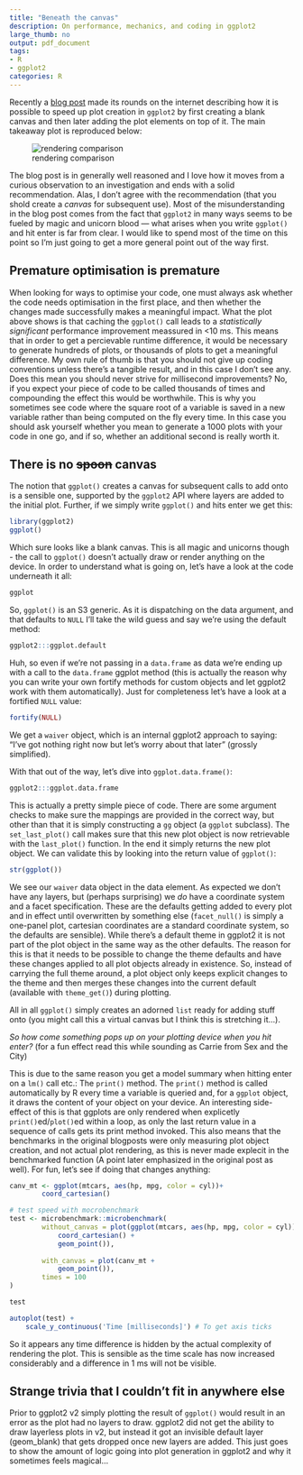 ```yaml
---
title: "Beneath the canvas"
description: On performance, mechanics, and coding in ggplot2
large_thumb: no
output: pdf_document
tags:
- R
- ggplot2
categories: R
---
```


Recently a [blog
post](https://ikashnitsky.github.io/2017/ggplot2-microbenchmark/) made its
rounds on the internet describing how it is possible to speed up plot creation
in `ggplot2` by first creating a blank canvas and then later adding the plot
elements on top of it. The main takeaway plot is reproduced below:

![rendering comparison](https://ikashnitsky.github.io/images/170704/fig-01-test-simple.png)

The blog post is in generally well reasoned and I love how it moves from a
curious observation to an investigation and ends with a solid recommendation.
Alas, I don't agree with the recommendation (that you shold create a *canvas*
for subsequent use). Most of the misunderstanding in the blog post comes from
the fact that `ggplot2` in many ways seems to be fueled by magic and unicorn
blood — what arises when you write `ggplot()` and hit enter is far from clear. I
would like to spend most of the time on this point so I'm just going to get a
more general point out of the way first.

## Premature optimisation is premature 
When looking for ways to optimise your code, one must always ask whether the
code needs optimisation in the first place, and then whether the changes made
successfully makes a meaningful impact. What the plot above shows is that
caching the `ggplot()` call leads to a *statistically significant* performance
improvement meassured in <10 ms. This means that in order to get a percievable
runtime difference, it would be necessary to generate hundreds of plots, or
thousands of plots to get a meaningful difference. My own rule of thumb is that
you should not give up coding conventions unless there's a tangible result, and
in this case I don't see any. Does this mean you should never strive for
millisecond improvements? No, if you expect your piece of code to be called
thousands of times and compounding the effect this would be worthwhile. This is
why you sometimes see code where the square root of a variable is saved in a new
variable rather than being computed on the fly every time. In this case you
should ask yourself whether you mean to generate a 1000 plots with your code in
one go, and if so, whether an additional second is really worth it.

## There is no ~~spoon~~ canvas 
The notion that `ggplot()` creates a canvas for subsequent calls to add onto is
a sensible one, supported by the `ggplot2` API where layers are added to the
initial plot. Further, if we simply write `ggplot()` and hits enter we get this:

```r
library(ggplot2)
ggplot()
```

Which sure looks like a blank canvas. This is all magic and unicorns though - 
the call to `ggplot()` doesn't actually draw or render anything on the device.
In order to understand what is going on, let's have a look at the code
underneath it all:

```r
ggplot
```

So, `ggplot()` is an S3 generic. As it is dispatching on the data argument, and
that defaults to `NULL` I'll take the wild guess and say we're using the default
method:

```r
ggplot2:::ggplot.default
```

Huh, so even if we're not passing in a `data.frame` as data we're ending up with
a call to the `data.frame` ggplot method (this is actually the reason why you 
can write your own fortify methods for custom objects and let ggplot2 work with
them automatically). Just for completeness let's have a look at a fortified 
`NULL` value:

```r
fortify(NULL)
```

We get a `waiver` object, which is an internal ggplot2 approach to saying: "I've
got nothing right now but let's worry about that later" (grossly simplified).

With that out of the way, let's dive into `ggplot.data.frame()`:

```r
ggplot2:::ggplot.data.frame
```

This is actually a pretty simple piece of code. There are some argument
checks to make sure the mappings are provided in the correct way, but other than
that it is simply constructing a `gg` object (a `ggplot` subclass). The 
`set_last_plot()` call makes sure that this new plot object is now retrievable 
with the `last_plot()` function. In the end it simply returns the new plot 
object. We can validate this by looking into the return value of `ggplot()`:

```r
str(ggplot())
```

We see our `waiver` data object in the data element. As expected we don't have 
any layers, but (perhaps surprising) we *do* have a coordinate system and a
facet specification. These are the defaults getting added to every plot and in
effect until overwritten by something else (`facet_null()` is simply a one-panel
plot, cartesian coordinates are a standard coordinate system, so the defaults
are sensible). While there's a default theme in ggplot2 it is not part of the
plot object in the same way as the other defaults. The reason for this is that
it needs to be possible to change the theme defaults and have these changes
applied to all plot objects already in existence. So, instead of carrying the
full theme around, a plot object only keeps explicit changes to the theme and
then merges these changes into the current default (available with
`theme_get()`) during plotting.

All in all `ggplot()` simply creates an adorned `list` ready for adding stuff 
onto (you might call this a virtual canvas but I think this is stretching 
it...).

*So how come something pops up on your plotting device when you hit enter?* (for
a fun effect read this while sounding as Carrie from Sex and the City)

This is due to the same reason you get a model summary when hitting enter on a
`lm()` call etc.: The `print()` method. The `print()` method is called
automatically by R every time a variable is queried and, for a `ggplot` object,
it draws the content of your object on your device. An interesting side-effect
of this is that ggplots are only rendered when explicetly `print()`ed/`plot()`ed
within a loop, as only the last return value in a sequence of calls gets its
print method invoked. This also means that the benchmarks in the original
blogposts were only measuring plot object creation, and not actual plot
rendering, as this is never made explecit in the benchmarked function (A point 
later emphasized in the original post as well). For fun, let's see if
doing that changes anything:

```r
canv_mt <- ggplot(mtcars, aes(hp, mpg, color = cyl))+
        coord_cartesian()

# test speed with mocrobenchmark
test <- microbenchmark::microbenchmark(
        without_canvas = plot(ggplot(mtcars, aes(hp, mpg, color = cyl)) +
            coord_cartesian() +
            geom_point()),
        
        with_canvas = plot(canv_mt +
            geom_point()),
        times = 100
)

test
```

```r
autoplot(test) + 
    scale_y_continuous('Time [milliseconds]') # To get axis ticks
```

So it appears any time difference is hidden by the actual complexity of 
rendering the plot. This is sensible as the time scale has now increased 
considerably and a difference in 1 ms will not be visible.

## Strange trivia that I couldn't fit in anywhere else
Prior to ggplot2 v2 simply plotting the result of `ggplot()` would result in an
error as the plot had no layers to draw. ggplot2 did not get the ability to draw
layerless plots in v2, but instead it got an invisible default layer 
(geom_blank) that gets dropped once new layers are added. This just goes to show
the amount of logic going into plot generation in ggplot2 and why it sometimes
feels magical...
